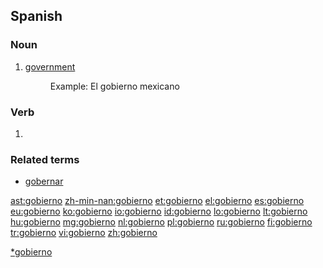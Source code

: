 ==Spanish==
===Noun===
{{es-noun-m}}

#[[government]]
#:Example: El gobierno mexicano

===Verb===
{{es-verb-form|gobernar}}
# {{es-verb form of|person=first-person|number=singular|tense=present|mood=indicative|ending=ar|verb=[[gobernar]]}}

===Related terms===
* [[gobernar]]

[[Category:es:Government|*gobierno]]

[[ast:gobierno]]
[[zh-min-nan:gobierno]]
[[et:gobierno]]
[[el:gobierno]]
[[es:gobierno]]
[[eu:gobierno]]
[[ko:gobierno]]
[[io:gobierno]]
[[id:gobierno]]
[[lo:gobierno]]
[[lt:gobierno]]
[[hu:gobierno]]
[[mg:gobierno]]
[[nl:gobierno]]
[[pl:gobierno]]
[[ru:gobierno]]
[[fi:gobierno]]
[[tr:gobierno]]
[[vi:gobierno]]
[[zh:gobierno]]